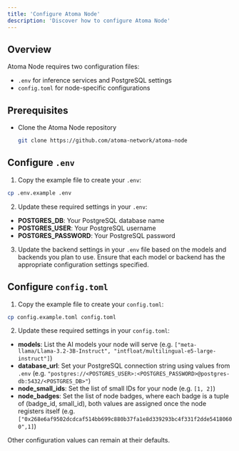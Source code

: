 ```yaml
---
title: 'Configure Atoma Node'
description: 'Discover how to configure Atoma Node'
---
```


## Overview
Atoma Node requires two configuration files:
- `.env` for inference services and PostgreSQL settings
- `config.toml` for node-specific configurations

## Prerequisites

- Clone the Atoma Node repository

    ```bash
    git clone https://github.com/atoma-network/atoma-node
    ```

## Configure `.env`
1. Copy the example file to create your `.env`:
```bash
cp .env.example .env
```

2. Update these required settings in your `.env`:
- **POSTGRES_DB**: Your PostgreSQL database name
- **POSTGRES_USER**: Your PostgreSQL username
- **POSTGRES_PASSWORD**: Your PostgreSQL password

3. Update the backend settings in your `.env` file based on the models and backends you plan to use. Ensure that each model or backend has the appropriate configuration settings specified.

## Configure `config.toml`
1. Copy the example file to create your `config.toml`:
```bash
cp config.example.toml config.toml
```

2. Update these required settings in your `config.toml`:

- **models**: List the AI models your node will serve (e.g. `["meta-llama/Llama-3.2-3B-Instruct", "intfloat/multilingual-e5-large-instruct"]`)
- **database_url**: Set your PostgreSQL connection string using values from `.env` (e.g. `"postgres://<POSTGRES_USER>:<POSTGRES_PASSWORD>@postgres-db:5432/<POSTGRES_DB>"`)
- **node_small_ids**: Set the list of small IDs for your node (e.g. `[1, 2]`)
- **node_badges**: Set the list of node badges, where each badge is a tuple of (badge_id, small_id), both values are assigned once the node registers itself (e.g. `["0x268e6af9502dcdcaf514bb699c880b37fa1e8d339293bc4f331f2dde54180600",1]`)

Other configuration values can remain at their defaults.
